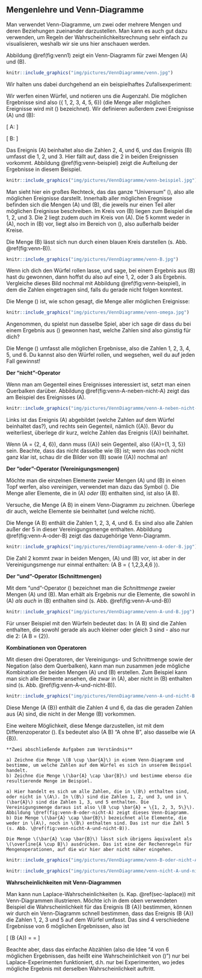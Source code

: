 ## Mengenlehre und Venn-Diagramme {#sec-venn}

Man verwendet Venn-Diagramme, um zwei oder mehrere Mengen und deren Beziehungen zueinander darzustellen. Man kann es auch gut dazu verwenden, um Regeln der Wahrscheinlichkeitsrechnung sehr einfach zu visualisieren, weshalb wir sie uns hier anschauen werden.

Abbildung \@ref(fig:venn1) zeigt ein Venn-Diagramm für zwei Mengen \(A\) und \(B\).

```r
knitr::include_graphics("img/pictures/VennDiagramme/venn.jpg")
```

Wir halten uns dabei durchgehend an ein beispielhaftes Zufallsexperiment:

Wir werfen einen Würfel, und notieren uns die Augenzahl. Die möglichen Ergebnisse sind also \(\{ 1, 2, 3, 4, 5, 6\}\) (die Menge aller möglichen Ereignisse wird mit \(\Omega\) bezeichnet). Wir definieren außerdem zwei Ereignisse \(A\) und \(B\):

\[ A: \text{Es wurde eine gerade Zahl }\mathrm{gew\ddot{u}rfelt} \]

\[ B: \text{Es wurde eine Zahl von 1 bis 3 }\mathrm{gew\ddot{u}rfelt} \]

Das Ereignis \(A\) beinhaltet also die Zahlen 2, 4, und 6, und das Ereignis \(B\) umfasst die 1, 2, und 3. Hier fällt auf, dass die 2 in beiden Ereignissen vorkommt. Abbildung \@ref(fig:venn-beispiel) zeigt die Aufteilung der Ergebnisse in diesem Beispiel.

```r
knitr::include_graphics("img/pictures/VennDiagramme/venn-beispiel.jpg")
```

Man sieht hier ein großes Rechteck, das das ganze "Universum" \(\Omega\), also alle möglichen Ereignisse darstellt. Innerhalb aller möglichen Eregnisse befinden sich die Mengen \(A\) und \(B\), die jeweils nur einen Teil aller möglichen Ereignisse beschreiben. Im Kreis von \(B\) liegen zum Beispiel die 1, 2, und 3. Die 2 liegt zudem *auch* im Kreis von \(A\). Die 5 kommt weder in \(A\), noch in \(B\) vor, liegt also im Bereich von \(\Omega\), also außerhalb beider Kreise.

Die Menge \(B\) lässt sich nun durch einen blauen Kreis darstellen (s. Abb. \@ref(fig:venn-B)).

```r
knitr::include_graphics("img/pictures/VennDiagramme/venn-B.jpg")
```


Wenn ich dich den Würfel rollen lasse, und sage, bei einem Ergebnis aus \(B\) hast du gewonnen, dann hoffst du also auf eine 1, 2, oder 3 als Ergebnis. Vergleiche dieses Bild nochmal mit Abbildung \@ref(fig:venn-beispiel), in dem die Zahlen eingetragen sind, falls du gerade nicht folgen konntest.

Die Menge \(\Omega\) ist, wie schon gesagt, die Menge aller möglichen Ereignisse:

```r
knitr::include_graphics("img/pictures/VennDiagramme/venn-omega.jpg")
```

Angenommen, du spielst nun dasselbe Spiel, aber ich sage dir dass du bei einem Ergebnis aus \(\Omega\) gewonnen hast, welche Zahlen sind also günstig für dich?

Die Menge \(\Omega\) umfasst alle möglichen Ergebnisse, also die Zahlen 1, 2, 3, 4, 5, und 6. Du kannst also den Würfel rollen, und wegsehen, weil du auf jeden Fall gewinnst!

**Der "nicht"-Operator**

Wenn man am Gegenteil eines Ereignisses interessiert ist, setzt man einen Querbalken darüber. Abbildung \@ref(fig:venn-A-neben-nicht-A) zeigt das am Beispiel des Ereignisses \(A\).

```r
knitr::include_graphics("img/pictures/VennDiagramme/venn-A-neben-nicht-A.jpg")
```

Links ist das Ereignis \(A\) abgebildet (welche Zahlen auf dem Würfel beinhaltet das?), und rechts sein Gegenteil, nämlich \(\bar{A}\). Bevor du weiterliest, überlege dir kurz, welche Zahlen das Ereignis \(\bar{A}\) beinhaltet.

Wenn \(A = \{2, 4, 6\}\), dann muss \(\bar{A}\) sein Gegenteil, also \(\bar{A}=\{1, 3, 5\}\) sein. Beachte, dass das nicht dasselbe wie \(B\) ist; wenn das noch nicht ganz klar ist, schau dir die Bilder von \(B\) sowie \(\bar{A}\) nochmal an!

**Der "oder"-Operator (Vereinigungsmengen)**

Möchte man die einzelnen Elemente zweier Mengen \(A\) und \(B\) in einen Topf werfen, also *vereinigen*, verwendet man dazu das Symbol \(\cup\). Die Menge aller Elemente, die in \(A\) *oder* \(B\) enthalten sind, ist also \(A \cup B\).

Versuche, die Menge \(A \cup B\) in einem Venn-Diagramm zu zeichnen. Überlege dir auch, welche Elemente sie beinhaltet (und welche nicht).

Die Menge \(A \cup B\) enthält die Zahlen 1, 2, 3, 4, und 6. Es sind also alle Zahlen außer der 5 in dieser Vereinigungsmenge enthalten. Abbildung \@ref(fig:venn-A-oder-B) zeigt das dazugehörige Venn-Diagramm.

```r
knitr::include_graphics("img/pictures/VennDiagramme/venn-A-oder-B.jpg")
```

Die Zahl 2 kommt zwar in beiden Mengen, \(A\) und \(B\) vor, ist aber in der Vereinigungsmenge nur einmal enthalten: \(A \cup B = \{ 1,2,3,4,6 \}\).

**Der "und"-Operator (Schnittmengen)**

Mit dem "und"-Operator \(\cap\) bezeichnet man die *Schnittmenge* zweier Mengen \(A\) und \(B\). Man erhält als Ergebnis nur die Elemente, die sowohl in \(A\) *als auch* in \(B\) enthalten sind (s. Abb. \@ref(fig:venn-A-und-B))

```r
knitr::include_graphics("img/pictures/VennDiagramme/venn-A-und-B.jpg")
```

Für unser Beispiel mit den Würfeln bedeutet das: In \(A \cap B\) sind die Zahlen enthalten, die sowohl gerade als auch kleiner oder gleich 3 sind - also nur die 2: \(A \cap B = \{2\}\).

**Kombinationen von Operatoren**

Mit diesen drei Operatoren, der Vereinigungs- und Schnittmenge sowie der Negation (also dem Querbalken), kann man nun zusammen jede mögliche Kombination der beiden Mengen \(A\) und \(B\) erstellen. Zum Beispiel kann man sich alle Elemente ansehen, die zwar in \(A\), aber nicht in \(B\) enthalten sind (s. Abb. \@ref(fig:venn-A-und-nicht-B)).

```r
knitr::include_graphics("img/pictures/VennDiagramme/venn-A-und-nicht-B.jpg")
```

Diese Menge \(A \cap \bar{B}\) enthält die Zahlen 4 und 6, da das die geraden Zahlen aus \(A\) sind, die nicht in der Menge \(B\) vorkommen.

Eine weitere Möglichkeit, diese Menge darzustellen, ist mit dem Differenzoperator \(\setminus\). Es bedeutet also \(A \setminus B\) "A ohne B", also dasselbe wie \(A \cap \bar{B}\).

```exercise
**Zwei abschließende Aufgaben zum Verständnis**

a) Zeichne die Menge \(B \cup \bar{A}\) in einem Venn-Diagramm und bestimme, um welche Zahlen auf dem Würfel es sich in unserem Beispiel handelt.
b) Zeichne die Menge \(\bar{A} \cap \bar{B}\) und bestimme ebenso die resultierende Menge im Beispiel.

```

```solution

a) Hier handelt es sich um alle Zahlen, die in \(B\) enthalten sind, oder nicht in \(A\). In \(B\) sind die Zahlen 1, 2, und 3, und in \(\bar{A}\) sind die Zahlen 1, 3, und 5 enthalten. Die Vereinigungsmenge daraus ist also \(B \cup \bar{A} = \{1, 2, 3, 5\}\). Abbildung \@ref(fig:venn-B-oder-nicht-A) zeigt dieses Venn-Diagramm.
b) Die Menge \(\bar{A} \cap \bar{B}\) bezeichnet alle Elemente, die weder in \(A\), noch in \(B\) enthalten sind. Das ist nur die Zahl 5 (s. Abb. \@ref(fig:venn-nicht-A-und-nicht-B)).

Die Menge \(\bar{A} \cap \bar{B}\) lässt sich übrigens äquivalent als \(\overline{A \cup B}\) ausdrücken. Das ist eine der Rechenregeln für Mengenoperationen, auf die wir hier aber nicht näher eingehen.
```

```r
knitr::include_graphics("img/pictures/VennDiagramme/venn-B-oder-nicht-A.jpg")
```

```r
knitr::include_graphics("img/pictures/VennDiagramme/venn-nicht-A-und-nicht-B.jpg")
```

**Wahrscheinlichkeiten mit Venn-Diagrammen**

Man kann nun Laplace-Wahrscheinlichkeiten (s. Kap. \@ref(sec-laplace)) mit Venn-Diagrammen illustrieren. Möchte ich in dem oben verwendeten Beispiel die Wahrscheinlichkeit für das Ereignis \(B \cup \bar{A}\) bestimmen, können wir durch ein Venn-Diagramm schnell bestimmen, dass das Ereignis \(B \cup \bar{A}\) die Zahlen 1, 2, 3 und 5 auf dem Würfel umfasst. Das sind 4 verschiedene Ergebnisse von 6 möglichen Ergebnissen, also ist

\[ \mathbb{P}(B \cup \bar{A}) = \frac{4}{6} = \frac{2}{3} \]

Beachte aber, dass das einfache Abzählen (also die Idee "4 von 6 möglichen Ergebnissen, das heißt eine Wahrscheinlichkeit von \(\frac{4}{6}\)") nur bei Laplace-Experimenten funktioniert, d.h. nur bei Experimenten, wo jedes mögliche Ergebnis mit derselben Wahrscheinlichkeit auftritt.